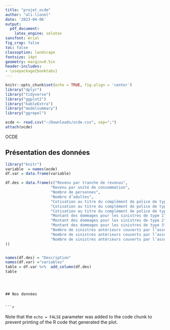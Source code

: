 ```yaml
---
title: "projet_ocde"
author: "ali-lionel"
date: '2023-04-06'
output: 
  pdf_document:
    latex_engine: xelatex
sansfont: Arial
fig_crop: false
toc: false
classoption: landscape
fontsize: 14pt
geometry: margin=0.5in
header-includes:
- \usepackage{booktabs}
---
```


```r
knitr::opts_chunk$set(echo = TRUE, fig.align = 'center')
library("dplyr")
library("tidyverse")
library("ggplot2")
library("kableExtra")
library("modelsummary")
library("ggrepel")
```

```r
ocde <- read.csv("~/Downloads/ocde.csv", sep=";")
attach(ocde)

```
<div align="center"> OCDE  </div> 
## Présentation des données
```r
library("knitr")
variable  = names(ocde)
df.var = data.frame(variable)  

df.des = data.frame(c("Revenu par tranche de revenus",
                    "Revenu par unité de consommation",
                    "Nombre de personnes",
                    "Nombre d’adultes",
                    "Cotisation au titre du complément de police de type 1",
                    "Cotisation au titre du complément de police de type 2",
                    "Cotisation au titre du complément de police de type 3",
                    "Montant des dommages pour les sinistres de type 1",
                    "Montant des dommages pour les sinistres de type 2",
                    "Montant des dommages pour les sinistres de type 3",
                    "Nombre de sinistres antérieurs couverts par l’assurance",
                    "Nombre de sinistres antérieurs couverts par l’assurance",
                    "Nombre de sinistres antérieurs couverts par l’assurance"
))


names(df.des) = "Description"
names(df.var) ="variables"
table = df.var %>%  add_column(df.des)
table



```


```


## Nos données 


```r

```

Note that the `echo = FALSE` parameter was added to the code chunk to prevent printing of the R code that generated the plot.
